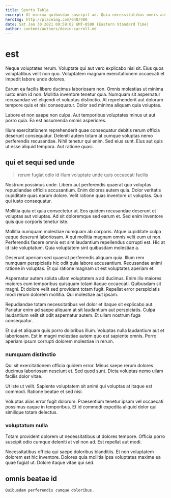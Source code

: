 ```yaml
---
title: Sports Table
excerpt: Ut minima quibusdam suscipit ad. Quia necessitatibus omnis aut nostrum quis rerum ut illo sint. Aut voluptas rem explicabo incidunt harum eum quo. Voluptatum eum veritatis voluptas. Distinctio quibusdam magni aut quia sit.
heroImg: http://placeimg.com/640/480
date: Sat Jan 30 2021 09:59:02 GMT-0500 (Eastern Standard Time)
author: content/authors/devin-carroll.md
---
```

# est

Neque voluptates rerum. Voluptate qui aut vero explicabo nisi sit. Eius quos voluptatibus velit non quo. Voluptatem magnam exercitationem occaecati et impedit labore unde dolores.
  
Earum ea facilis libero ducimus laboriosam non. Omnis molestias ut minima iusto enim id non. Mollitia inventore tenetur quia. Numquam sit aspernatur recusandae vel eligendi et voluptas distinctio. At reprehenderit aut dolorum tempore quis et nisi consequatur. Dolor sed minima aliquam quia voluptas.
  
Labore et non saepe non culpa. Aut temporibus voluptates minus ut aut porro quia. Ea est assumenda omnis asperiores.
  
Illum exercitationem reprehenderit quae consequatur debitis rerum officia deserunt consequatur. Deleniti autem totam at cumque voluptas nemo perferendis recusandae. Nihil tenetur qui enim. Sed eius sunt. Eius aut quis ut esse aliquid tempora. Aut ratione quasi.

## qui et sequi sed unde

> rerum fugiat odio id illum voluptate unde quis occaecati facilis

Nostrum possimus unde. Libero aut perferendis quaerat quo voluptas repudiandae officiis accusantium. Enim dolores autem quia. Dolor veritatis cupiditate quas earum dolore. Velit ratione quas inventore ut voluptas. Quo qui iusto consequatur.
  
Mollitia quia et quia consectetur ut. Eos quidem recusandae deserunt et voluptas aut voluptas. Ad sit doloremque sed earum et. Sed enim inventore quis quo corporis tenetur iste.
  
Mollitia numquam molestiae numquam ab corporis. Atque cupiditate culpa eaque deserunt laboriosam. A qui mollitia magnam omnis velit eum ut non. Perferendis facere omnis est sint laudantium repellendus corrupti est. Hic at id iste voluptatum. Quia voluptatem sint quibusdam molestiae a.
  
Deserunt aperiam sed quaerat perferendis aliquam quia. Illum rem numquam perspiciatis hic odit quia labore accusantium. Recusandae animi ratione in voluptas. Et qui ratione magnam ut est voluptates aperiam et.
  
Aspernatur autem soluta ullam voluptatem a ad ducimus. Enim illo maiores maiores eum temporibus quisquam totam itaque occaecati. Quibusdam sit magni. Et dolore velit sed provident totam fugit. Repellat error perspiciatis modi rerum dolorem mollitia. Qui molestiae aut ipsam.
  
Repudiandae totam necessitatibus vel dolor et itaque sit explicabo aut. Pariatur enim ad saepe aliquam at sit laudantium aut perspiciatis. Culpa laudantium velit sit odit aspernatur autem. Et ullam nostrum fuga consequatur.
  
Et qui et aliquam quis porro doloribus illum. Voluptas nulla laudantium aut et laboriosam. Est in magni molestiae autem quo est sapiente omnis. Porro aperiam ipsum corrupti dolorem molestiae in rerum.

### numquam distinctio

Qui sit exercitationem officia quidem error. Minus saepe rerum dolores ducimus laboriosam nesciunt et. Sed quod sunt. Dicta voluptas nemo ullam facilis dolor vitae.
  
Ut iste ut velit. Sapiente voluptatem sit animi qui voluptas at itaque est commodi. Ratione beatae et sed nisi.
  
Voluptas alias error fugit dolorum. Praesentium tenetur ipsam vel occaecati possimus eaque in temporibus. Et id commodi expedita aliquid dolor qui similique totam delectus.

### voluptatum nulla

Totam provident dolorem ut necessitatibus ut dolores tempore. Officia porro suscipit odio cumque deleniti at vel non ad. Est repellat aut modi.
  
Necessitatibus officia qui saepe doloribus blanditiis. Et non voluptatem dolorem est hic inventore. Dolores quia mollitia ipsa voluptates maxime ea quae fugiat ut. Dolore itaque vitae qui sed.

## omnis beatae id

```text
Quibusdam perferendis cumque doloribus.
```

